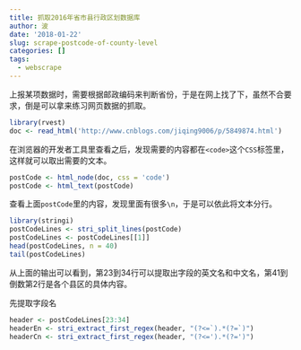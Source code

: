 ```yaml
---
title: 抓取2016年省市县行政区划数据库
author: 波
date: '2018-01-22'
slug: scrape-postcode-of-county-level
categories: []
tags:
  - webscrape
---
```


上报某项数据时，需要根据邮政编码来判断省份，于是在网上找了下，虽然不合要求，倒是可以拿来练习网页数据的抓取。

```r
library(rvest)
doc <- read_html('http://www.cnblogs.com/jiqing9006/p/5849874.html')
```

在浏览器的开发者工具里查看之后，发现需要的内容都在`<code>`这个`CSS`标签里，这样就可以取出需要的文本。

```r
postCode <- html_node(doc, css = 'code')
postCode <- html_text(postCode)
```

查看上面`postCode`里的内容，发现里面有很多`\n`，于是可以依此将文本分行。

```r
library(stringi)
postCodeLines <- stri_split_lines(postCode)
postCodeLines <- postCodeLines[[1]]
head(postCodeLines, n = 40)
tail(postCodeLines)
```

从上面的输出可以看到，第23到34行可以提取出字段的英文名和中文名，第41到倒数第2行是各个县区的具体内容。

先提取字段名

```r
header <- postCodeLines[23:34]
headerEn <- stri_extract_first_regex(header, "(?<=`).*(?=`)")
headerCn <- stri_extract_first_regex(header, "(?<=').*(?=')")

```


